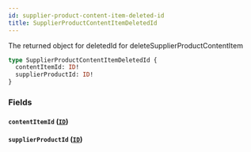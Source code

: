 ```yaml
---
id: supplier-product-content-item-deleted-id
title: SupplierProductContentItemDeletedId
---
```


The returned object for deletedId for deleteSupplierProductContentItem

```graphql
type SupplierProductContentItemDeletedId {
  contentItemId: ID!
  supplierProductId: ID!
}
```

### Fields

#### `contentItemId` ([`ID`](/developers/supplier-apis/supply-api/graphql/reference/scalars/id))

#### `supplierProductId` ([`ID`](/developers/supplier-apis/supply-api/graphql/reference/scalars/id))
